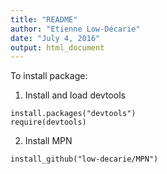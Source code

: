 ```yaml
---
title: "README"
author: "Etienne Low-Décarie"
date: "July 4, 2016"
output: html_document
---
```


To install package:

1. Install and load devtools

```
install.packages("devtools")
require(devtools)
```

2. Install MPN

```
install_github("low-decarie/MPN")
```
